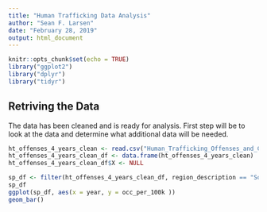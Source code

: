 ```yaml
---
title: "Human Trafficking Data Analysis"
author: "Sean F. Larsen"
date: "February 28, 2019"
output: html_document
---
```


```r
knitr::opts_chunk$set(echo = TRUE)
library("ggplot2")
library("dplyr")
library("tidyr")
```

## Retriving the Data

The data has been cleaned and is ready for analysis.  First step will be to look at the data and determine what additional data will be needed.

```r
ht_offenses_4_years_clean <- read.csv("Human_Trafficking_Offenses_and_Clearances_by_State_2014_to_2017_clean.csv")
ht_offenses_4_years_clean_df <- data.frame(ht_offenses_4_years_clean)
ht_offenses_4_years_clean_df$X <- NULL
```

```r
sp_df <- filter(ht_offenses_4_years_clean_df, region_description == "Southwest/Pacific", offense == "commercial sex act", occ_per_100k > 0, year)
sp_df
ggplot(sp_df, aes(x = year, y = occ_per_100k ))
geom_bar()
```
